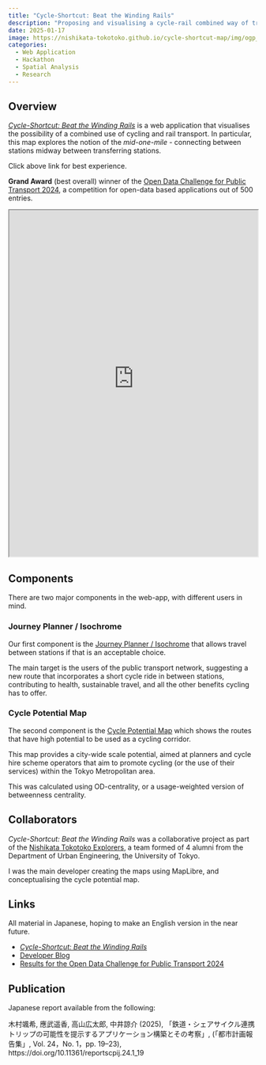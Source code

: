 ```yaml
---
title: "Cycle-Shortcut: Beat the Winding Rails"
description: "Proposing and visualising a cycle-rail combined way of travel throughout Tokyo; a project as part of the Nishikata Tokotoko Explorers."
date: 2025-01-17
image: https://nishikata-tokotoko.github.io/cycle-shortcut-map/img/ogp_index.png
categories:
  - Web Application
  - Hackathon
  - Spatial Analysis
  - Research
---
```


## Overview

[*Cycle-Shortcut: Beat the Winding Rails*](https://nishikata-tokotoko.github.io/cycle-shortcut-map/) is a web application that visualises the possibility of a combined use of cycling and rail transport. In particular, this map explores the notion of the *mid-one-mile* - connecting between stations midway between transferring stations.

Click above link for best experience.

**Grand Award** (best overall) winner of the [Open Data Challenge for Public Transport 2024](https://challenge2024.odpt.org/index-e.html), a competition for open-data based applications out of 500 entries.

::: column-page
<iframe src="https://nishikata-tokotoko.github.io/cycle-shortcut-map/" width="100%" height="700px"></iframe>
:::

## Components

There are two major components in the web-app, with different users in mind.

### Journey Planner / Isochrome

Our first component is the [Journey Planner / Isochrome](https://nishikata-tokotoko.github.io/cycle-shortcut-map/map.html) that allows travel between stations if that is an acceptable choice.

The main target is the users of the public transport network, suggesting a new route that incorporates a short cycle ride in between stations, contributing to health, sustainable travel, and all the other benefits cycling has to offer.

### Cycle Potential Map

The second component is the [Cycle Potential Map](https://nishikata-tokotoko.github.io/cycle-shortcut-map/cycle_station.html) which shows the routes that have high potential to be used as a cycling corridor. 

This map provides a city-wide scale potential, aimed at planners and cycle hire scheme operators that aim to promote cycling (or the use of their services) within the Tokyo Metropolitan area. 

This was calculated using OD-centrality, or a usage-weighted version of betweenness centrality.

## Collaborators

*Cycle-Shortcut: Beat the Winding Rails* was a collaborative project as part of the [Nishikata Tokotoko Explorers](https://nishikata-tokotoko.github.io/), a team formed of 4 alumni from the Department of Urban Engineering, the University of Tokyo.

I was the main developer creating the maps using MapLibre, and conceptualising the cycle potential map.

## Links

All material in Japanese, hoping to make an English version in the near future.

- [*Cycle-Shortcut: Beat the Winding Rails*](https://nishikata-tokotoko.github.io/cycle-shortcut-map/)
- [Developer Blog](https://note.com/nishitoko)
- [Results for the Open Data Challenge for Public Transport 2024](https://challenge2024.odpt.org/report.html)

## Publication

Japanese report available from the following:

木村颯希, 應武遥香, 高山広太郎, 中井諒介 (2025), 「鉄道・シェアサイクル連携トリップの可能性を提示するアプリケーション構築とその考察」, (「都市計画報告集」, Vol. 24，No. 1，pp. 19–23), https://doi.org/10.11361/reportscpij.24.1_19



